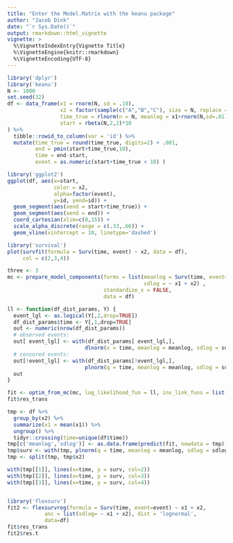 ```yaml
---
title: "Enter the Model.Matrix with the keanu package"
author: "Jacob Dink"
date: "`r Sys.Date()`"
output: rmarkdown::html_vignette
vignette: >
  %\VignetteIndexEntry{Vignette Title}
  %\VignetteEngine{knitr::rmarkdown}
  %\VignetteEncoding{UTF-8}
---
```


```r
library('dplyr')
library('keanu')
N <- 1000
set.seed(32)
df <- data_frame(x1 = rnorm(N, sd = .10),
                 x2 = factor(sample(c("A","B","C"), size = N, replace = TRUE, prob = c(.6,.2,.2))),
                 time_true = rlnorm(n = N, meanlog = x1+rnorm(N,sd=.01), sdlog = as.integer(x2)/5+.9+rnorm(N,sd=.01) ),
                 start = rbeta(N,2,2)*10
) %>%
  tibble::rowid_to_column(var = 'id') %>%
  mutate(time_true = round(time_true, digits=2) + .001,
         end = pmin(start+time_true,10),
         time = end-start,
         event = as.numeric(start+time_true < 10) )

library('ggplot2')
ggplot(df, aes(x=start,
               color = x2,
               alpha=factor(event),
               y=id, yend=id)) +
  geom_segment(aes(xend = start+time_true)) +
  geom_segment(aes(xend = end)) +
  coord_cartesian(xlim=c(0,15)) +
  scale_alpha_discrete(range = c(.33,.66)) +
  geom_vline(xintercept = 10, linetype='dashed')

library('survival')
plot(survfit(formula = Surv(time, event) ~ x2, data = df),
     col = c(2,3,4))

three <- 3
mc <- prepare_model_components(forms = list(meanlog = Surv(time, event=event) ~ x1 + x2,
                                            sdlog = ~ x1 + x2) ,
                               standardize_x = FALSE,
                               data = df)

ll <- function(df_dist_params, Y) {
  event_lgl <- as.logical(Y[,2,drop=TRUE])
  df_dist_params$time <- Y[,1,drop=TRUE]
  out <- numeric(nrow(df_dist_params))
  # observed events:
  out[ event_lgl] <- with(df_dist_params[ event_lgl,],
                         dlnorm(x = time, meanlog = meanlog, sdlog = sdlog, log = TRUE) )
  # censored events:
  out[!event_lgl] <- with(df_dist_params[!event_lgl,],
                         plnorm(q = time, meanlog = meanlog, sdlog = sdlog, log.p = TRUE, lower.tail = FALSE) )
  out
}

fit <- optim_from_mc(mc, log_likelihood_fun = ll, inv_link_funs = list(meanlog=identity, sdlog=exp))
fit$res_trans

tmp <- df %>%
  group_by(x2) %>%
  summarize(x1 = mean(x1)) %>%
  ungroup() %>%
  tidyr::crossing(time=unique(df$time))
tmp[c('meanlog','sdlog')] <- as.data.frame(predict(fit, newdata = tmp))
tmp$surv <- with(tmp, plnorm(q = time, meanlog = meanlog, sdlog = sdlog, lower.tail = FALSE))
tmp <- split(tmp, tmp$x2)

with(tmp[[1]], lines(x=time, y = surv, col=2))
with(tmp[[2]], lines(x=time, y = surv, col=3))
with(tmp[[3]], lines(x=time, y = surv, col=4))


library('flexsurv')
fit2 <- flexsurvreg(formula = Surv(time, event=event) ~ x1 + x2, 
            anc = list(sdlog= ~ x1 + x2), dist = 'lognormal',
            data=df)
fit$res_trans
fit2$res.t
```
